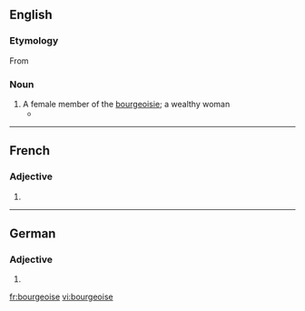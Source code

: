 ==English==

===Etymology===
From {{etyl|fr|en}} {{m|fr|bourgeoise}}

===Noun===
{{en-noun}}

# A female member of the [[bourgeoisie]]; a wealthy woman
#* {{quote-news|date=July 10, 2007|author=Richard Eder|title=Some Are Merely Different. Then There Are the French.|work=New York Times|url=http://www.nytimes.com/2007/07/10/books/10eder.html
|passage=She is a right-wing '''bourgeoise'''; he is on the left.}}

----

==French==

===Adjective===
{{head|fr|adjective form}}

# {{feminine singular of|bourgeois|lang=fr}}

----

==German==

===Adjective===
{{head|de|adjective form}}

# {{de-inflected form of|bourgeois}}

[[fr:bourgeoise]]
[[vi:bourgeoise]]
